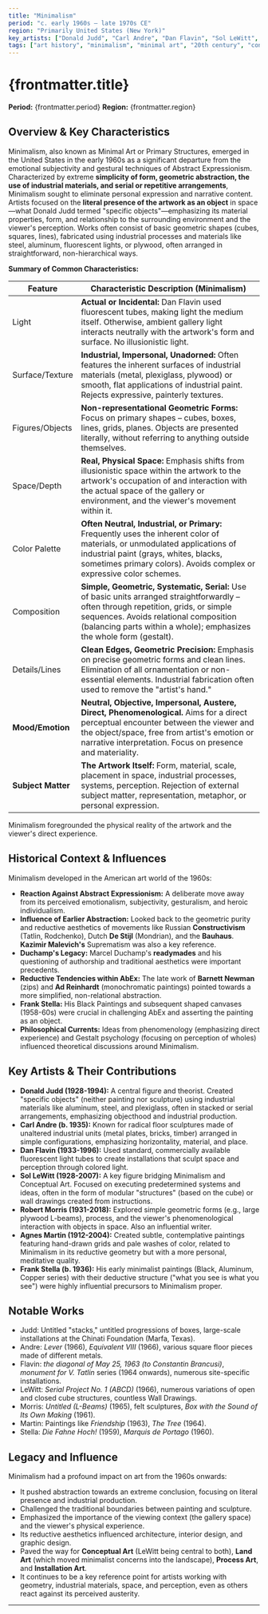 ```yaml
---
title: "Minimalism"
period: "c. early 1960s – late 1970s CE"
region: "Primarily United States (New York)"
key_artists: ["Donald Judd", "Carl Andre", "Dan Flavin", "Sol LeWitt", "Robert Morris", "Agnes Martin", "Frank Stella (early work)"]
tags: ["art history", "minimalism", "minimal art", "20th century", "contemporary art", "american art", "new york", "sculpture", "installation", "abstraction", "geometric abstraction", "industrial materials", "objecthood", "judd", "andre", "flavin", "lewitt"]
---
```


# {frontmatter.title}

**Period:** {frontmatter.period}
**Region:** {frontmatter.region}

## Overview & Key Characteristics

Minimalism, also known as Minimal Art or Primary Structures, emerged in the United States in the early 1960s as a significant departure from the emotional subjectivity and gestural techniques of Abstract Expressionism. Characterized by extreme **simplicity of form, geometric abstraction, the use of industrial materials, and serial or repetitive arrangements**, Minimalism sought to eliminate personal expression and narrative content. Artists focused on the **literal presence of the artwork as an object** in space—what Donald Judd termed "specific objects"—emphasizing its material properties, form, and relationship to the surrounding environment and the viewer's perception. Works often consist of basic geometric shapes (cubes, squares, lines), fabricated using industrial processes and materials like steel, aluminum, fluorescent lights, or plywood, often arranged in straightforward, non-hierarchical ways.

**Summary of Common Characteristics:**

| Feature         | Characteristic Description (Minimalism)                                                               |
|-----------------|------------------------------------------------------------------------------------------------------|
| Light           | **Actual or Incidental:** Dan Flavin used fluorescent tubes, making light the medium itself. Otherwise, ambient gallery light interacts neutrally with the artwork's form and surface. No illusionistic light. |
| Surface/Texture | **Industrial, Impersonal, Unadorned:** Often features the inherent surfaces of industrial materials (metal, plexiglass, plywood) or smooth, flat applications of industrial paint. Rejects expressive, painterly textures. |
| Figures/Objects | **Non-representational Geometric Forms:** Focus on primary shapes – cubes, boxes, lines, grids, planes. Objects are presented literally, without referring to anything outside themselves. |
| Space/Depth     | **Real, Physical Space:** Emphasis shifts from illusionistic space within the artwork to the artwork's occupation of and interaction with the actual space of the gallery or environment, and the viewer's movement within it. |
| Color Palette   | **Often Neutral, Industrial, or Primary:** Frequently uses the inherent color of materials, or unmodulated applications of industrial paint (grays, whites, blacks, sometimes primary colors). Avoids complex or expressive color schemes. |
| Composition     | **Simple, Geometric, Systematic, Serial:** Use of basic units arranged straightforwardly – often through repetition, grids, or simple sequences. Avoids relational composition (balancing parts within a whole); emphasizes the whole form (gestalt). |
| Details/Lines   | **Clean Edges, Geometric Precision:** Emphasis on precise geometric forms and clean lines. Elimination of all ornamentation or non-essential elements. Industrial fabrication often used to remove the "artist's hand." |
| **Mood/Emotion**| **Neutral, Objective, Impersonal, Austere, Direct, Phenomenological.** Aims for a direct perceptual encounter between the viewer and the object/space, free from artist's emotion or narrative interpretation. Focus on presence and materiality. |
| **Subject Matter**| **The Artwork Itself:** Form, material, scale, placement in space, industrial processes, systems, perception. Rejection of external subject matter, representation, metaphor, or personal expression. |

Minimalism foregrounded the physical reality of the artwork and the viewer's direct experience.

## Historical Context & Influences

Minimalism developed in the American art world of the 1960s:
* **Reaction Against Abstract Expressionism:** A deliberate move away from its perceived emotionalism, subjectivity, gesturalism, and heroic individualism.
* **Influence of Earlier Abstraction:** Looked back to the geometric purity and reductive aesthetics of movements like Russian **Constructivism** (Tatlin, Rodchenko), Dutch **De Stijl** (Mondrian), and the **Bauhaus**. **Kazimir Malevich's** Suprematism was also a key reference.
* **Duchamp's Legacy:** Marcel Duchamp's **readymades** and his questioning of authorship and traditional aesthetics were important precedents.
* **Reductive Tendencies within AbEx:** The late work of **Barnett Newman** (zips) and **Ad Reinhardt** (monochromatic paintings) pointed towards a more simplified, non-relational abstraction.
* **Frank Stella:** His Black Paintings and subsequent shaped canvases (1958-60s) were crucial in challenging AbEx and asserting the painting as an object.
* **Philosophical Currents:** Ideas from phenomenology (emphasizing direct experience) and Gestalt psychology (focusing on perception of wholes) influenced theoretical discussions around Minimalism.

## Key Artists & Their Contributions

* **Donald Judd (1928-1994):** A central figure and theorist. Created "specific objects" (neither painting nor sculpture) using industrial materials like aluminum, steel, and plexiglass, often in stacked or serial arrangements, emphasizing objecthood and industrial production.
* **Carl Andre (b. 1935):** Known for radical floor sculptures made of unaltered industrial units (metal plates, bricks, timber) arranged in simple configurations, emphasizing horizontality, material, and place.
* **Dan Flavin (1933-1996):** Used standard, commercially available fluorescent light tubes to create installations that sculpt space and perception through colored light.
* **Sol LeWitt (1928-2007):** A key figure bridging Minimalism and Conceptual Art. Focused on executing predetermined systems and ideas, often in the form of modular "structures" (based on the cube) or wall drawings created from instructions.
* **Robert Morris (1931-2018):** Explored simple geometric forms (e.g., large plywood L-beams), process, and the viewer's phenomenological interaction with objects in space. Also an influential writer.
* **Agnes Martin (1912-2004):** Created subtle, contemplative paintings featuring hand-drawn grids and pale washes of color, related to Minimalism in its reductive geometry but with a more personal, meditative quality.
* **Frank Stella (b. 1936):** His early minimalist paintings (Black, Aluminum, Copper series) with their deductive structure ("what you see is what you see") were highly influential precursors to Minimalism proper.

## Notable Works

* Judd: Untitled "stacks," untitled progressions of boxes, large-scale installations at the Chinati Foundation (Marfa, Texas).
* Andre: *Lever* (1966), *Equivalent VIII* (1966), various square floor pieces made of different metals.
* Flavin: *the diagonal of May 25, 1963 (to Constantin Brancusi)*, *monument for V. Tatlin* series (1964 onwards), numerous site-specific installations.
* LeWitt: *Serial Project No. 1 (ABCD)* (1966), numerous variations of open and closed cube structures, countless Wall Drawings.
* Morris: *Untitled (L-Beams)* (1965), felt sculptures, *Box with the Sound of Its Own Making* (1961).
* Martin: Paintings like *Friendship* (1963), *The Tree* (1964).
* Stella: *Die Fahne Hoch!* (1959), *Marquis de Portago* (1960).

## Legacy and Influence

Minimalism had a profound impact on art from the 1960s onwards:
* It pushed abstraction towards an extreme conclusion, focusing on literal presence and industrial production.
* Challenged the traditional boundaries between painting and sculpture.
* Emphasized the importance of the viewing context (the gallery space) and the viewer's physical experience.
* Its reductive aesthetics influenced architecture, interior design, and graphic design.
* Paved the way for **Conceptual Art** (LeWitt being central to both), **Land Art** (which moved minimalist concerns into the landscape), **Process Art**, and **Installation Art**.
* It continues to be a key reference point for artists working with geometry, industrial materials, space, and perception, even as others react against its perceived austerity.

---